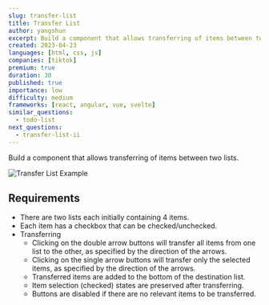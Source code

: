 ```yaml
---
slug: transfer-list
title: Transfer List
author: yangshun
excerpt: Build a component that allows transferring of items between two lists
created: 2023-04-23
languages: [html, css, js]
companies: [tiktok]
premium: true
duration: 30
published: true
importance: low
difficulty: medium
frameworks: [react, angular, vue, svelte]
similar_questions:
  - todo-list
next_questions:
  - transfer-list-ii
---
```


Build a component that allows transferring of items between two lists.

![Transfer List Example](/img/questions/transfer-list/transfer-list-example.png)

## Requirements

- There are two lists each initially containing 4 items.
- Each item has a checkbox that can be checked/unchecked.
- Transferring
  - Clicking on the double arrow buttons will transfer all items from one list to the other, as specified by the direction of the arrows.
  - Clicking on the single arrow buttons will transfer only the selected items, as specified by the direction of the arrows.
  - Transferred items are added to the bottom of the destination list.
  - Item selection (checked) states are preserved after transferring.
  - Buttons are disabled if there are no relevant items to be transferred.
